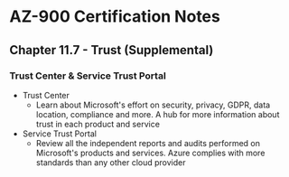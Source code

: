 # AZ-900 Certification Notes
## Chapter 11.7 - Trust (Supplemental)

### Trust Center & Service Trust Portal
* Trust Center
	* Learn about Microsoft's effort on security, privacy, GDPR, data location, compliance and more. A hub for more information about trust in each product and service
* Service Trust Portal
	* Review all the independent reports and audits performed on Microsoft's products and services. Azure complies with more standards than any other cloud provider
